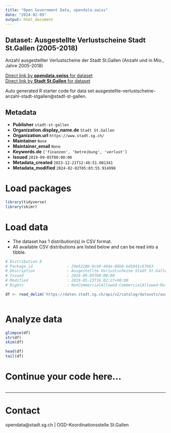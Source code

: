```yaml
---
title: "Open Government Data, opendata.swiss"
date: "2024-02-09"
output: html_document
---
```


## Dataset: Ausgestellte Verlustscheine Stadt St.Gallen (2005-2018)

Anzahl ausgestellter Verlustscheine der Stadt St.Gallen (Anzahl und in Mio., Jahre 2005-2018)

[Direct link by **opendata.swiss** for dataset](https://opendata.swiss/de/dataset/ausgestellte-verlustscheine-stadt-st-gallen-2005-2018)<br>
[Direct link by **Stadt St.Gallen** for dataset](https://daten.stadt.sg.ch/explore/dataset/ausgestellte-verlustscheine-anzahl-stadt-stgallen/)

Auto generated R starter code for data set ausgestellte-verlustscheine-anzahl-stadt-stgallen@stadt-st-gallen.

## Metadata

- **Publisher** `stadt-st-gallen`
- **Organization.display_name.de** `Stadt St.Gallen`
- **Organization.url** `https://www.stadt.sg.ch/`
- **Maintainer** `None`
- **Maintainer_email** `None`
- **Keywords.de** `['finanzen', 'betreibung', 'verlust']`
- **Issued** `2019-09-05T00:00:00`
- **Metadata_created** `2023-12-21T12:46:51.081341`
- **Metadata_modified** `2024-02-02T05:03:55.914998`


# Load packages

```r

library(tidyverse)
library(skimr)

```

# Load data

-   The dataset has 1 distribution(s) in CSV format.
-   All available CSV distributions are listed below and can be read into a tibble.

```r

# Distribution 0
# Package_id               : 29e5220b-8c49-404a-88b0-bd1841c67663
# Description              : Ausgestellte Verlustscheine Stadt St.Gallen (2005-2018) (csv)
# Issued                   : 2019-09-05T00:00:00
# Modified                 : 2019-05-23T16:02:27+00:00
# Rights                   : NonCommercialAllowed-CommercialAllowed-ReferenceRequired

df <- read_delim('https://daten.stadt.sg.ch/api/v2/catalog/datasets/ausgestellte-verlustscheine-anzahl-stadt-stgallen/exports/csv')



```

# Analyze data

```r

glimpse(df)
str(df)
skim(df)

head(df)
tail(df)

```

# Continue your code here...

```r

```

------------------------------------------------------------------------

# Contact

opendata@stadt.sg.ch | OGD-Koordinationsstelle St.Gallen
